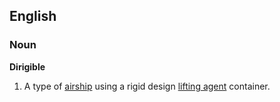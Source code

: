 ==English==
===Noun===
{{wikipedia}}
'''Dirigible'''
# A type of [[airship]] using a rigid design [[lifting agent]] container.